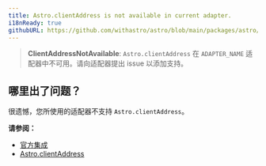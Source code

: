 ```yaml
---
title: Astro.clientAddress is not available in current adapter.
i18nReady: true
githubURL: https://github.com/withastro/astro/blob/main/packages/astro/src/core/errors/errors-data.ts
---
```


> **ClientAddressNotAvailable**: `Astro.clientAddress` 在 `ADAPTER_NAME` 适配器中不可用。请向适配器提出 issue 以添加支持。

## 哪里出了问题？
很遗憾，您所使用的适配器不支持 `Astro.clientAddress`。

**请参阅：**
-  [官方集成](/zh-cn/guides/integrations-guide/#官方集成)
-  [Astro.clientAddress](/zh-cn/reference/api-reference/#astroclientaddress)
